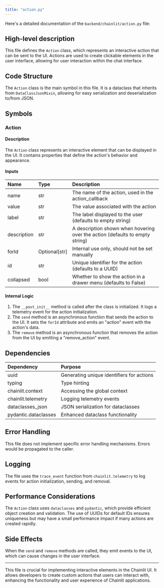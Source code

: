 ```yaml
---
title: "action.py"
---
```


Here's a detailed documentation of the `backend/chainlit/action.py` file:

## High-level description
This file defines the `Action` class, which represents an interactive action that can be sent to the UI. Actions are used to create clickable elements in the user interface, allowing for user interaction within the chat interface.

## Code Structure
The `Action` class is the main symbol in this file. It is a dataclass that inherits from `DataClassJsonMixin`, allowing for easy serialization and deserialization to/from JSON.

## Symbols

### Action
#### Description
The `Action` class represents an interactive element that can be displayed in the UI. It contains properties that define the action's behavior and appearance.

#### Inputs
| Name | Type | Description |
|:-----|:-----|:------------|
| name | str | The name of the action, used in the action_callback |
| value | str | The value associated with the action |
| label | str | The label displayed to the user (defaults to empty string) |
| description | str | A description shown when hovering over the action (defaults to empty string) |
| forId | Optional[str] | Internal use only, should not be set manually |
| id | str | Unique identifier for the action (defaults to a UUID) |
| collapsed | bool | Whether to show the action in a drawer menu (defaults to False) |

#### Internal Logic
1. The `__post_init__` method is called after the class is initialized. It logs a telemetry event for the action initialization.
2. The `send` method is an asynchronous function that sends the action to the UI. It sets the `forId` attribute and emits an "action" event with the action's data.
3. The `remove` method is an asynchronous function that removes the action from the UI by emitting a "remove_action" event.

## Dependencies
| Dependency | Purpose |
|:-----------|:--------|
| uuid | Generating unique identifiers for actions |
| typing | Type hinting |
| chainlit.context | Accessing the global context |
| chainlit.telemetry | Logging telemetry events |
| dataclasses_json | JSON serialization for dataclasses |
| pydantic.dataclasses | Enhanced dataclass functionality |

## Error Handling
This file does not implement specific error handling mechanisms. Errors would be propagated to the caller.

## Logging
The file uses the `trace_event` function from `chainlit.telemetry` to log events for action initialization, sending, and removal.

## Performance Considerations
The `Action` class uses `dataclasses` and `pydantic`, which provide efficient object creation and validation. The use of UUIDs for default IDs ensures uniqueness but may have a small performance impact if many actions are created rapidly.

## Side Effects
When the `send` and `remove` methods are called, they emit events to the UI, which can cause changes in the user interface.

---

This file is crucial for implementing interactive elements in the Chainlit UI. It allows developers to create custom actions that users can interact with, enhancing the functionality and user experience of Chainlit applications.